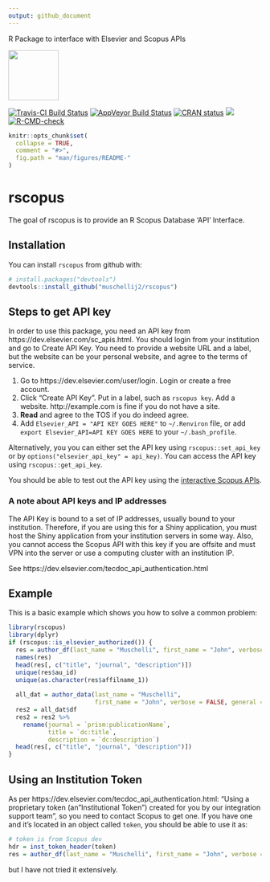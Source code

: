 ```yaml
---
output: github_document
---
```


<!-- README.md is generated from README.Rmd. Please edit that file -->

R Package to interface with Elsevier and Scopus APIs

<!-- ![Sticker](sticker.png) -->
<img src="sticker.png" width="100">

<!-- badges: start -->
[![Travis-CI Build Status](https://travis-ci.org/muschellij2/rscopus.svg?branch=master)](https://travis-ci.org/muschellij2/rscopus)
[![AppVeyor Build Status](https://ci.appveyor.com/api/projects/status/github/muschellij2/rscopus?branch=master&svg=true)](https://ci.appveyor.com/project/muschellij2/rscopus)
[![CRAN status](https://www.r-pkg.org/badges/version/rscopus)](https://CRAN.R-project.org/package=rscopus)
[![](https://cranlogs.r-pkg.org/badges/rscopus)](https://cran.rstudio.com/web/packages/rscopus/index.html)
[![R-CMD-check](https://github.com/muschellij2/rscopus/workflows/R-CMD-check/badge.svg)](https://github.com/muschellij2/rscopus/actions)
<!-- badges: end -->

```r
knitr::opts_chunk$set(
  collapse = TRUE,
  comment = "#>",
  fig.path = "man/figures/README-"
)
```

# rscopus

The goal of rscopus is to provide an R Scopus Database 'API' Interface.

## Installation

You can install `rscopus` from github with:

```r
# install.packages("devtools")
devtools::install_github("muschellij2/rscopus")
```

## Steps to get API key

In order to use this package, you need an API key from https://dev.elsevier.com/sc_apis.html.  You should login from your institution and go to Create API Key.  You need to provide a website URL and a label, but the website can be your personal website, and agree to the terms of service.  


1.  Go to https://dev.elsevier.com/user/login. Login or create a free account.
2.  Click "Create API Key".  Put in a label, such as `rscopus key`.  Add a website.  http://example.com is fine if you do not have a site.
3.  **Read** and agree to the TOS if you do indeed agree.
4.  Add `Elsevier_API = "API KEY GOES HERE"` to `~/.Renviron` file, or add `export Elsevier_API=API KEY GOES HERE` to your `~/.bash_profile`. 

Alternatively, you you can either set the API key using `rscopus::set_api_key` or by `options("elsevier_api_key" = api_key)`.  You can access the API key using `rscopus::get_api_key`. 

You should be able to test out the API key using the [interactive Scopus APIs](https://dev.elsevier.com/scopus.html).

### A note about API keys and IP addresses
The API Key is bound to a set of IP addresses, usually bound to your institution.  Therefore, if you are using this for a Shiny application, you must host the Shiny application from your institution servers in some way.  Also, you cannot access the Scopus API with this key if you are offsite and must VPN into the server or use a computing cluster with an institution IP.

See https://dev.elsevier.com/tecdoc_api_authentication.html


## Example

This is a basic example which shows you how to solve a common problem:

```r
library(rscopus)
library(dplyr)
if (rscopus::is_elsevier_authorized()) {
  res = author_df(last_name = "Muschelli", first_name = "John", verbose = FALSE, general = FALSE)
  names(res)
  head(res[, c("title", "journal", "description")])
  unique(res$au_id)
  unique(as.character(res$affilname_1))
  
  all_dat = author_data(last_name = "Muschelli", 
                        first_name = "John", verbose = FALSE, general = TRUE)
  res2 = all_dat$df
  res2 = res2 %>% 
    rename(journal = `prism:publicationName`,
           title = `dc:title`,
           description = `dc:description`)
  head(res[, c("title", "journal", "description")])
}
```

## Using an Institution Token

As per https://dev.elsevier.com/tecdoc_api_authentication.html: "Using a proprietary token (an "Institutional Token") created for you by our integration support team", so you need to contact Scopus to get one.  If you have one and it's located in an object called `token`, you should be able to use it as:

```r
# token is from Scopus dev
hdr = inst_token_header(token)
res = author_df(last_name = "Muschelli", first_name = "John", verbose = FALSE, general = FALSE, headers = hdr)
```

but I have not tried it extensively.
